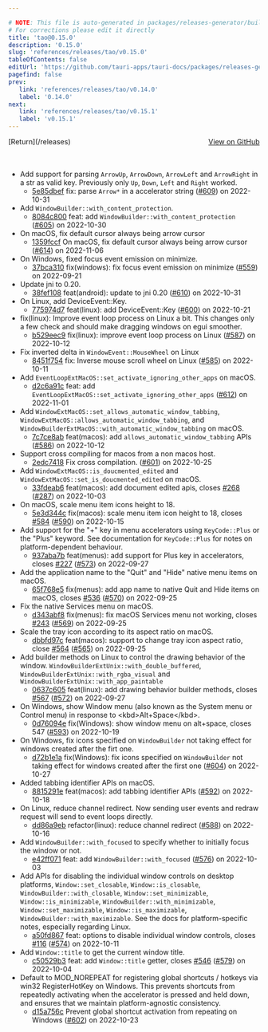 ```yaml
---

# NOTE: This file is auto-generated in packages/releases-generator/build.ts
# For corrections please edit it directly
title: 'tao@0.15.0'
description: '0.15.0'
slug: 'references/releases/tao/v0.15.0'
tableOfContents: false
editUrl: 'https://github.com/tauri-apps/tauri-docs/packages/releases-generator/build.ts'
pagefind: false
prev:
   link: 'references/releases/tao/v0.14.0'
   label: '0.14.0'
next:
   link: 'references/releases/tao/v0.15.1'
   label: 'v0.15.1'
---
```


			

<ReleaseSidebar slug="references/releases/tao"  packageName="tao" />

<div style="margin-bottom:3rem; display: flex; justify-content: space-between; align-items: center"><span>[Return](/releases)</span><span><a href="https://github.com/tauri-apps/tao/releases/tag/tao-v0.15.0">View on GitHub</a></span></div>

- Add support for parsing `ArrowUp`, `ArrowDown`, `ArrowLeft` and `ArrowRight` in a str as valid key. Previously only `Up`, `Down`, `Left` and `Right` worked.
  - [5e85dbef](https://github.com/tauri-apps/tao/commit/5e85dbef325fd8050b5cc26079627a3b645285c7) fix: parse `Arrow*` in a accelerator string ([#609](https://github.com/tauri-apps/tao/pull/609)) on 2022-10-31
- Add `WindowBuilder::with_content_protection`.
  - [8084c800](https://github.com/tauri-apps/tao/commit/8084c8001c2b8aa00abe7305765c19ce4e8ffc66) feat: add `WindowBuilder::with_content_protection` ([#605](https://github.com/tauri-apps/tao/pull/605)) on 2022-10-30
- On macOS, fix default cursor always being arrow cursor
  - [1359fccf](https://github.com/tauri-apps/tao/commit/1359fccfe5b95de9a28afb92e9ac3adfc331fb3c) On macOS, fix default cursor always being arrow cursor ([#614](https://github.com/tauri-apps/tao/pull/614)) on 2022-11-06
- On Windows, fixed focus event emission on minimize.
  - [37bca310](https://github.com/tauri-apps/tao/commit/37bca310be977f8922eb13e35d0e53b925a6039d) fix(windows): fix focus event emission on minimize ([#559](https://github.com/tauri-apps/tao/pull/559)) on 2022-09-21
- Update jni to 0.20.
  - [38fef108](https://github.com/tauri-apps/tao/commit/38fef1087d217874aee016e237b6c15eedbd0250) feat(android): update to jni 0.20 ([#610](https://github.com/tauri-apps/tao/pull/610)) on 2022-10-31
- On Linux, add DeviceEvent::Key.
  - [775974d7](https://github.com/tauri-apps/tao/commit/775974d7084185b80afe76c5acf3727687b0fd02) feat(linux): add DeviceEvent::Key ([#600](https://github.com/tauri-apps/tao/pull/600)) on 2022-10-21
- fix(linux): Improve event loop process on Linux a bit. This changes only a few check and should make dragging windows on egui smoother.
  - [b529eec9](https://github.com/tauri-apps/tao/commit/b529eec9ba32d8d3195e1866bdb26b93beba7e13) fix(linux): improve event loop process on Linux ([#587](https://github.com/tauri-apps/tao/pull/587)) on 2022-10-12
- Fix inverted delta in `WindowEvent::MouseWheel` on Linux
  - [8451f754](https://github.com/tauri-apps/tao/commit/8451f754a97ddfc5f9cb3d81ed3ea4ae38c173f3) fix: Inverse mouse scroll wheel on Linux ([#585](https://github.com/tauri-apps/tao/pull/585)) on 2022-10-11
- Add `EventLoopExtMacOS::set_activate_ignoring_other_apps` on macOS.
  - [d2c6a91c](https://github.com/tauri-apps/tao/commit/d2c6a91c4588bab460ef5924b10cfb224c1336c6) feat: add `EventLoopExtMacOS::set_activate_ignoring_other_apps` ([#612](https://github.com/tauri-apps/tao/pull/612)) on 2022-11-01
- Add `WindowExtMacOS::set_allows_automatic_window_tabbing`, `WindowExtMacOS::allows_automatic_window_tabbing`, and `WindowBuilderExtMacOS::with_automatic_window_tabbing` on macOS.
  - [7c7ce8ab](https://github.com/tauri-apps/tao/commit/7c7ce8ab2d838a79ecdf83df00124c418a6a51f6) feat(macos): add `allows_automatic_window_tabbing` APIs ([#586](https://github.com/tauri-apps/tao/pull/586)) on 2022-10-12
- Support cross compiling for macos from a non macos host.
  - [2edc7418](https://github.com/tauri-apps/tao/commit/2edc74182378c09eddae22de9fb77a301f2cbbf4) Fix cross compilation. ([#601](https://github.com/tauri-apps/tao/pull/601)) on 2022-10-25
- Add `WindowExtMacOS::is_doucmented_edited` and `WindowExtMacOS::set_is_doucmented_edited` on macOS.
  - [33fdeab6](https://github.com/tauri-apps/tao/commit/33fdeab6291d4aef8ea9facb58fe9583f6c1aaf3) feat(macos): add document edited apis, closes [#268](https://github.com/tauri-apps/tao/pull/268) ([#287](https://github.com/tauri-apps/tao/pull/287)) on 2022-10-03
- On macOS, scale menu item icons height to 18.
  - [5e3d344c](https://github.com/tauri-apps/tao/commit/5e3d344c77006fce03459a851e30cb798e568756) fix(macos): scale menu item icon height to 18, closes [#584](https://github.com/tauri-apps/tao/pull/584) ([#590](https://github.com/tauri-apps/tao/pull/590)) on 2022-10-15
- Add support for the &quot;+&quot; key in menu accelerators using `KeyCode::Plus` or the &quot;Plus&quot; keyword.
  See documentation for `KeyCode::Plus` for notes on platform-dependent behaviour.
  - [937aba7b](https://github.com/tauri-apps/tao/commit/937aba7b7faba04e8d154f7681f97985f0b8ca76) feat(menus): add support for Plus key in accelerators, closes [#227](https://github.com/tauri-apps/tao/pull/227) ([#573](https://github.com/tauri-apps/tao/pull/573)) on 2022-09-27
- Add the application name to the &quot;Quit&quot; and &quot;Hide&quot; native menu items on macOS.
  - [65f768e5](https://github.com/tauri-apps/tao/commit/65f768e55fb1eb53642246c63194ef75e84f908a) fix(menus): add app name to native Quit and Hide items on macOS, closes [#536](https://github.com/tauri-apps/tao/pull/536) ([#570](https://github.com/tauri-apps/tao/pull/570)) on 2022-09-25
- Fix the native Services menu on macOS.
  - [d343abf8](https://github.com/tauri-apps/tao/commit/d343abf8ccc67dff8bc6db2b370a652683360f64) fix(menus): fix macOS Services menu not working, closes [#243](https://github.com/tauri-apps/tao/pull/243) ([#569](https://github.com/tauri-apps/tao/pull/569)) on 2022-09-25
- Scale the tray icon according to its aspect ratio on macOS.
  - [dbbfd97c](https://github.com/tauri-apps/tao/commit/dbbfd97c615ba0eec582b484e06608b87f34ef7a) feat(macos): support to change tray icon aspect ratio, close [#564](https://github.com/tauri-apps/tao/pull/564) ([#565](https://github.com/tauri-apps/tao/pull/565)) on 2022-09-25
- Add builder methods on Linux to control the drawing behavior of the window. `WindowBuilderExtUnix::with_double_buffered`, `WindowBuilderExtUnix::with_rgba_visual` and `WindowBuilderExtUnix::with_app_paintable`
  - [0637c605](https://github.com/tauri-apps/tao/commit/0637c605bd74eaf6ac9995a340bcc650a46664e8) feat(linux): add drawing behavior builder methods, closes [#567](https://github.com/tauri-apps/tao/pull/567) ([#572](https://github.com/tauri-apps/tao/pull/572)) on 2022-09-27
- On Windows, show Window menu (also known as the System menu or Control menu) in response to &lt;kbd&gt;Alt+Space&lt;/kbd&gt;.
  - [0d76094e](https://github.com/tauri-apps/tao/commit/0d76094e90252285002a63cb4d889c6c8c485bdf) fix(Windows): show window menu on alt+space, closes 547 ([#593](https://github.com/tauri-apps/tao/pull/593)) on 2022-10-19
- On Windows, fix icons specified on `WindowBuilder` not taking effect for windows created after the firt one.
  - [d72b1e1a](https://github.com/tauri-apps/tao/commit/d72b1e1a0cb7757bdc67008d70c8d25596ad393d) fix(Windows): fix icons specified on `WindowBuilder` not taking effect for windows created after the first one ([#604](https://github.com/tauri-apps/tao/pull/604)) on 2022-10-27
- Added tabbing identifier APIs on macOS.
  - [8815291e](https://github.com/tauri-apps/tao/commit/8815291e8cf4ac855ae4b9ad93183a27d6da5bb7) feat(macos): add tabbing identifier APIs ([#592](https://github.com/tauri-apps/tao/pull/592)) on 2022-10-18
- On Linux, reduce channel redirect. Now sending user events and redraw request will send to event loops directly.
  - [dd86a9eb](https://github.com/tauri-apps/tao/commit/dd86a9ebec67bf103e79bdfd1a2377cbe832bc03) refactor(linux): reduce channel redirect ([#588](https://github.com/tauri-apps/tao/pull/588)) on 2022-10-16
- Add `WindowBuilder::with_focused` to specify whether to initially focus the window or not.
  - [e42ff071](https://github.com/tauri-apps/tao/commit/e42ff07190c37b6b8a7808900133838247a730df) feat: add `WindowBuilder::with_focused` ([#576](https://github.com/tauri-apps/tao/pull/576)) on 2022-10-03
- Add APIs for disabling the individual window controls on desktop platforms, `Window::set_closable`, `Window::is_closable`, `WindowBuilder::with_closable`, `Window::set_minimizable`, `Window::is_minimizable`, `WindowBuilder::with_minimizable`, `Window::set_maximizable`, `Window::is_maximizable`, `WindowBuilder::with_maximizable`. See the docs for platform-specific notes, especially regarding Linux.
  - [a50fd867](https://github.com/tauri-apps/tao/commit/a50fd867b3df033dff077f5320b4b7037b04e454) feat: options to disable individual window controls, closes [#116](https://github.com/tauri-apps/tao/pull/116) ([#574](https://github.com/tauri-apps/tao/pull/574)) on 2022-10-11
- Add `Window::title` to get the current window title.
  - [c50529b3](https://github.com/tauri-apps/tao/commit/c50529b3ee453c73acf36bd7e1cd7c14669951f3) feat: add `Window::title` getter, closes [#546](https://github.com/tauri-apps/tao/pull/546) ([#579](https://github.com/tauri-apps/tao/pull/579)) on 2022-10-04
- Default to MOD_NOREPEAT for registering global shortcuts / hotkeys via win32 RegisterHotKey on Windows. This prevents shortcuts from repeatedly activating when the accelerator is pressed and held down, and ensures that we maintain platform-agnostic consistency.
  - [d15a756c](https://github.com/tauri-apps/tao/commit/d15a756cfca5d7ec7b4a526edd68c3576f308d9a) Prevent global shortcut activation from repeating on Windows ([#602](https://github.com/tauri-apps/tao/pull/602)) on 2022-10-23

